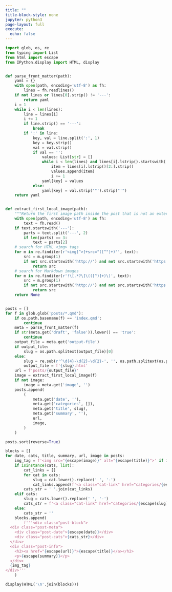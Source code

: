 ```yaml
---
title: ""
title-block-style: none
jupyter: python3
page-layout: full
execute:
  echo: false
---
```


```python
import glob, os, re
from typing import List
from html import escape
from IPython.display import HTML, display


def parse_front_matter(path):
    yaml = {}
    with open(path, encoding='utf-8') as fh:
        lines = fh.readlines()
    if not lines or lines[0].strip() != '---':
        return yaml
    i = 1
    while i < len(lines):
        line = lines[i]
        i += 1
        if line.strip() == '---':
            break
        if ':' in line:
            key, val = line.split(':', 1)
            key = key.strip()
            val = val.strip()
            if val == '':
                values: List[str] = []
                while i < len(lines) and lines[i].lstrip().startswith('- '):
                    item = lines[i].lstrip()[2:].strip()
                    values.append(item)
                    i += 1
                yaml[key] = values
            else:
                yaml[key] = val.strip('"').strip("'")
    return yaml


def extract_first_local_image(path):
    """Return the first image path inside the post that is not an external URL."""
    with open(path, encoding='utf-8') as fh:
        text = fh.read()
    if text.startswith('---'):
        parts = text.split('---', 2)
        if len(parts) == 3:
            text = parts[2]
    # search for HTML <img> tags
    for m in re.finditer(r'<img[^>]+src="([^"]+)"', text):
        src = m.group(1)
        if not src.startswith('http://') and not src.startswith('https://'):
            return src
    # search for Markdown images
    for m in re.finditer(r'!\[.*?\]\(([^)]+)\)', text):
        src = m.group(1)
        if not src.startswith('http://') and not src.startswith('https://'):
            return src
    return None


posts = []
for f in glob.glob('posts/*.qmd'):
    if os.path.basename(f) == 'index.qmd':
        continue
    meta = parse_front_matter(f)
    if str(meta.get('draft', 'false')).lower() == 'true':
        continue
    output_file = meta.get('output-file')
    if output_file:
        slug = os.path.splitext(output_file)[0]
    else:
        slug = re.sub(r'^\d{4}-\d{2}-\d{2}-', '', os.path.splitext(os.path.basename(f))[0])
        output_file = f'{slug}.html'
    url = f'posts/{output_file}'
    image = extract_first_local_image(f)
    if not image:
        image = meta.get('image', '')
    posts.append(
        (
            meta.get('date', ''),
            meta.get('categories', []),
            meta.get('title', slug),
            meta.get('summary', ''),
            url,
            image,
        )
    )

posts.sort(reverse=True)

blocks = []
for date, cats, title, summary, url, image in posts:
    img_tag = f'<img src="{escape(image)}" alt="{escape(title)}">' if image else ''
    if isinstance(cats, list):
        cat_links = []
        for cat in cats:
            slug = cat.lower().replace(' ', '-')
            cat_links.append(f'<a class="cat-link" href="categories/{escape(slug)}.html">{escape(cat)}</a>')
        cats_str = ' '.join(cat_links)
    elif cats:
        slug = cats.lower().replace(' ', '-')
        cats_str = f'<a class="cat-link" href="categories/{escape(slug)}.html">{escape(cats)}</a>'
    else:
        cats_str = ''
    blocks.append(
        f'''<div class="post-block">
  <div class="post-meta">
    <div class="post-date">{escape(date)}</div>
    <div class="post-cats">{cats_str}</div>
  </div>
  <div class="post-info">
    <h2><a href="{escape(url)}">{escape(title)}</a></h2>
    <p>{escape(summary)}</p>
  </div>
  {img_tag}
</div>'''
    )

display(HTML('\n'.join(blocks)))
```

